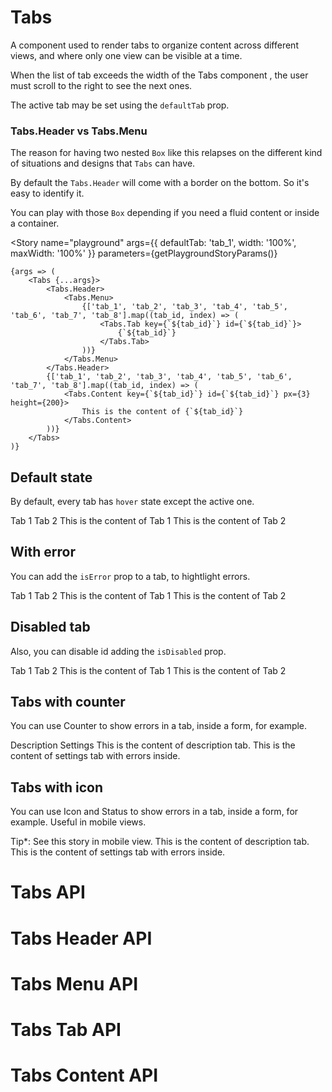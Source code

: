
<Meta title="Components/Tabs" component={Tabs} />

# Tabs

A component used to render tabs to organize content across different views, and where only one view can be visible at a time.

When the list of tab exceeds the width of the Tabs component , the user must scroll to the right to see the next ones.

The active tab may be set using the `defaultTab` prop.

### Tabs.Header vs Tabs.Menu

The reason for having two nested `Box` like this relapses on the different kind of situations and designs that `Tabs` can have.

By default the `Tabs.Header` will come with a border on the bottom. So it's easy to identify it.

You can play with those `Box` depending if you need a fluid content or inside a container.

<Story
	name="playground"
	args={{
		defaultTab: 'tab_1',
		width: '100%',
		maxWidth: '100%'
	}}
	parameters={getPlaygroundStoryParams()}
>
	{args => (
		<Tabs {...args}>
			<Tabs.Header>
				<Tabs.Menu>
					{['tab_1', 'tab_2', 'tab_3', 'tab_4', 'tab_5', 'tab_6', 'tab_7', 'tab_8'].map((tab_id, index) => (
						<Tabs.Tab key={`${tab_id}`} id={`${tab_id}`}>
							{`${tab_id}`}
						</Tabs.Tab>
					))}
				</Tabs.Menu>
			</Tabs.Header>
			{['tab_1', 'tab_2', 'tab_3', 'tab_4', 'tab_5', 'tab_6', 'tab_7', 'tab_8'].map((tab_id, index) => (
				<Tabs.Content key={`${tab_id}`} id={`${tab_id}`} px={3} height={200}>
					This is the content of {`${tab_id}`}
				</Tabs.Content>
			))}
		</Tabs>
	)}
</Story>

## Default state

By default, every tab has `hover` state except the active one.

<Canvas>
	<Story name="default" title="default" parameters={getFixedStoryParams()}>
		<Tabs defaultTab="tab_1" mt={3}>
			<Tabs.Header>
				<Tabs.Menu>
					<Tabs.Tab id="tab_1">Tab 1</Tabs.Tab>
					<Tabs.Tab id="tab_2">Tab 2</Tabs.Tab>
				</Tabs.Menu>
			</Tabs.Header>
			<Tabs.Content id="tab_1" px={3} height={200}>
				This is the content of Tab 1
			</Tabs.Content>
			<Tabs.Content id="tab_2" px={3} height={200}>
				This is the content of Tab 2
			</Tabs.Content>
		</Tabs>
	</Story>
</Canvas>

## With error

You can add the `isError` prop to a tab, to hightlight errors.

<Canvas>
	<Story name="error" title="error" parameters={getFixedStoryParams()}>
		<Tabs defaultTab="tab_1" mt={3}>
			<Tabs.Header>
				<Tabs.Menu>
					<Tabs.Tab id="tab_1">Tab 1</Tabs.Tab>
					<Tabs.Tab isError id="tab_2">
						Tab 2
					</Tabs.Tab>
				</Tabs.Menu>
			</Tabs.Header>
			<Tabs.Content id="tab_1" px={3} height={200}>
				This is the content of Tab 1
			</Tabs.Content>
			<Tabs.Content id="tab_2" px={3} height={200}>
				This is the content of Tab 2
			</Tabs.Content>
		</Tabs>
	</Story>
</Canvas>

## Disabled tab

Also, you can disable id adding the `isDisabled` prop.

<Canvas>
	<Story name="disabled" title="disabled" parameters={getFixedStoryParams()}>
		<Tabs defaultTab="tab_1" mt={3}>
			<Tabs.Header>
				<Tabs.Menu>
					<Tabs.Tab id="tab_1">Tab 1</Tabs.Tab>
					<Tabs.Tab isDisabled id="tab_2">
						Tab 2
					</Tabs.Tab>
				</Tabs.Menu>
			</Tabs.Header>
			<Tabs.Content id="tab_1" px={3} height={200}>
				This is the content of Tab 1
			</Tabs.Content>
			<Tabs.Content id="tab_2" px={3} height={200}>
				This is the content of Tab 2
			</Tabs.Content>
		</Tabs>
	</Story>
</Canvas>

## Tabs with counter

You can use Counter to show errors in a tab, inside a form, for example.

<Canvas>
	<Story name="with counter" title="with counter" parameters={getFixedStoryParams()}>
		<Tabs defaultTab="description" width={500}>
			<Tabs.Header>
				<Tabs.Menu>
					<Tabs.Tab id="description">Description</Tabs.Tab>
					<Tabs.Tab id="settings" isError>
						Settings
						<Counter aspectSize="s" ml={2} numberOfItems={5} variant="red" />
					</Tabs.Tab>
				</Tabs.Menu>
			</Tabs.Header>
			<Tabs.Content id="description" px={3} height={200}>
				This is the content of description tab.
			</Tabs.Content>
			<Tabs.Content id="settings" px={3} height={200}>
				This is the content of settings tab with errors inside.
			</Tabs.Content>
		</Tabs>
	</Story>
</Canvas>

## Tabs with icon

You can use Icon and Status to show errors in a tab, inside a form, for example. Useful in mobile views.

<Canvas>
	<Story name="with icon" title="with icon" parameters={getFixedStoryParams()}>
		<Content aspectSize="s">Tip*: See this story in mobile view.</Content>
		<Tabs defaultTab="description" mt={5} width={{ xs: '90vw', md: 500 }}>
			<Tabs.Header>
				<Tabs.Menu>
					<Tabs.Tab id="description">
						<Icon icon="info" styling="outlined" />
					</Tabs.Tab>
					<Tabs.Tab id="settings" isError>
						<Icon fill="red.500" icon="info" styling="outlined" />
						<Status ml={1} variant="red" />
					</Tabs.Tab>
				</Tabs.Menu>
			</Tabs.Header>
			<Tabs.Content id="description" px={3} height={200}>
				This is the content of description tab.
			</Tabs.Content>
			<Tabs.Content id="settings" px={3} height={200}>
				This is the content of settings tab with errors inside.
			</Tabs.Content>
		</Tabs>
	</Story>
</Canvas>

# Tabs API

<ArgsTable of={Tabs} />

# Tabs Header API

<ArgsTable of={TabsHeader} />

# Tabs Menu API

<ArgsTable of={TabsMenu} />

# Tabs Tab API

<ArgsTable of={TabsTab} />

# Tabs Content API

<ArgsTable of={TabsContent} />
